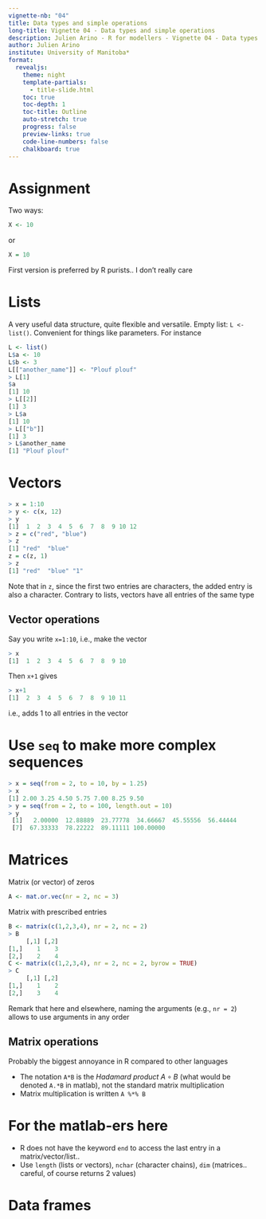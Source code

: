 ---
vignette-nb: "04"
title: Data types and simple operations
long-title: Vignette 04 - Data types and simple operations
description: Julien Arino - R for modellers - Vignette 04 - Data types and simple operations
author: Julien Arino
institute: University of Manitoba*
format: 
  revealjs:
    theme: night    
    template-partials:
      - title-slide.html
    toc: true
    toc-depth: 1
    toc-title: Outline
    auto-stretch: true
    progress: false
    preview-links: true
    code-line-numbers: false
    chalkboard: true
---

# Assignment

Two ways:

```R
X <- 10
```

or

```R
X = 10
```

First version is preferred by R purists.. I don't really care

# Lists

A very useful data structure, quite flexible and versatile. Empty list: `L <- list()`. Convenient for things like parameters. For instance

```R
L <- list()
L$a <- 10
L$b <- 3
L[["another_name"]] <- "Plouf plouf"
> L[1]
$a
[1] 10
> L[[2]]
[1] 3
> L$a
[1] 10
> L[["b"]]
[1] 3
> L$another_name
[1] "Plouf plouf"
```

# Vectors

```R
> x = 1:10
> y <- c(x, 12)
> y
[1]  1  2  3  4  5  6  7  8  9 10 12
> z = c("red", "blue")
> z
[1] "red"  "blue"
z = c(z, 1)
> z
[1] "red"  "blue" "1"
```
Note that in `z`, since the first two entries are characters, the added entry is also a character. Contrary to lists, vectors have all entries of the same type

## Vector operations

Say you write `x=1:10`, i.e., make the vector
```R
> x
[1]  1  2  3  4  5  6  7  8  9 10
```
Then `x+1` gives
```R
> x+1
[1]  2  3  4  5  6  7  8  9 10 11
 ```
i.e., adds 1 to all entries in the vector

# Use `seq` to make more complex sequences

```R
> x = seq(from = 2, to = 10, by = 1.25)
> x
[1] 2.00 3.25 4.50 5.75 7.00 8.25 9.50
> y = seq(from = 2, to = 100, length.out = 10)
> y
 [1]   2.00000  12.88889  23.77778  34.66667  45.55556  56.44444
 [7]  67.33333  78.22222  89.11111 100.00000
```

# Matrices

Matrix (or vector) of zeros
```R
A <- mat.or.vec(nr = 2, nc = 3)
```

Matrix with prescribed entries

```R
B <- matrix(c(1,2,3,4), nr = 2, nc = 2)
> B
     [,1] [,2]
[1,]    1    3
[2,]    2    4
C <- matrix(c(1,2,3,4), nr = 2, nc = 2, byrow = TRUE)
> C
     [,1] [,2]
[1,]    1    2
[2,]    3    4
```

Remark that here and elsewhere, naming the arguments (e.g., `nr = 2`) allows to use arguments in any order

## Matrix operations

Probably the biggest annoyance in R compared to other languages

- The notation `A*B` is the *Hadamard product* $A\circ B$ (what would be denoted `A.*B` in matlab), not the standard matrix multiplication
- Matrix multiplication is written `A %*% B`

# For the matlab-ers here

- R does not have the keyword `end` to access the last entry in a matrix/vector/list..
- Use `length` (lists or vectors), `nchar` (character chains), `dim` (matrices.. careful, of course returns 2 values)

# Data frames